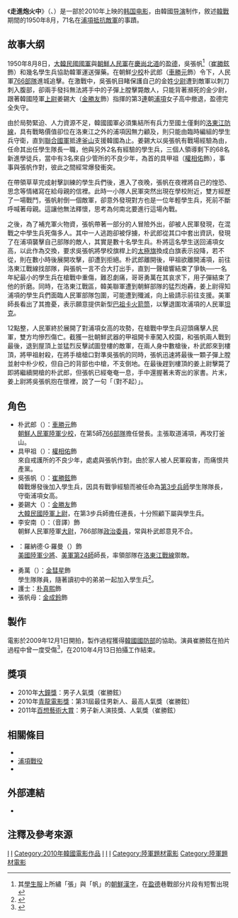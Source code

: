 {{not|向着炮火前进 (电视剧)}}
<!-- 香港譯名不確定，有待查證 -->
{{noteTA
|T=zh:走進炮火中;zh-hans:向着炮火;zh-cn:向着炮火;zh-tw:走進炮火中;zh-hk:走進炮火中;zh-mo:走進炮火中;
|1=zh:走進炮火中;zh-hans:向着炮火;zh-cn:向着炮火;zh-tw:走進炮火中;zh-hk:走進炮火中;zh-mo:走進炮火中;
}}
{{Infobox Film 
| name   = 走進炮火中
| original_name = 포화 속으로
| cn_name  = 向著炮火
| tw_name  = 走進炮火中
| image   = 
| caption  = 《走進炮火中》電影海報
| producer = 
| director = {{Link-ko|李宰漢|이재한 (영화 감독)}}
| writer  = 
| starring = [[車勝元|車勝元]]<br>[[權相佑|權相佑]]<br>[[崔勝鉉|崔勝鉉]]<br>[[金勝友|金勝友]]
| music   = 
| cinematography = 
| editing  = 
| production_company = 
| distributor = 
| released = {{ROK}}：2010年6月16日
| runtime  = 120分鐘
| country  = {{ROK}}
| language = [[韓語|韓語]]
| budget  = 113億[[韓元|韓元]]<ref>{{Cite web |url=http://ellen88192.blogspot.tw/2010/08/blog-post_25.html |title=追夢人：韓國夢: 韓國電影 - 走進砲火中 |access-date=2012-07-10 |archive-date=2017-04-21 |archive-url=https://web.archive.org/web/20170421112800/http://ellen88192.blogspot.tw/2010/08/blog-post_25.html |dead-url=no }}</ref>
| gross   =  
| website  = 
| imdb_id  = 
}}
《'''走進炮火中'''》（{{kor|k=포화 속으로|hanja=砲火 속으로}}、{{lang-en|''71: Into the Fire''}}）是一部於2010年上映的[[韩国|韩国]][[韓國電影|电影]]，由韓國[[导演|导演]]{{Link-ko|李宰漢|이재한 (영화 감독)}}制作，敘述[[韓戰|韓戰]]期間的1950年8月，71名{{Link-ko|學生兵|학도병}}在[[浦項|浦項]][[浦項戰役|抵抗敵軍]]的事蹟。

== 故事大纲 ==
1950年8月8日，[[大韓民國國軍|大韓民國國軍]]與[[朝鮮人民軍|朝鮮人民軍]]在[[慶尚北道|慶尚北道]]的[[盈德郡|盈德]]{{Link-ko|盈德戰鬥|영덕-강구 전투|進行巷戰}}，吳張帆<ref>其[[制服|學生服]]上所繡「張」與「帆」的[[朝鮮漢字|朝鮮漢字]]，在[[盈德郡|盈德]]巷戰部分片段有短暫出現</ref>（[[崔勝鉉|崔勝鉉]]飾）和幾名學生兵協助韓軍運送彈藥。在朝鮮[[少校|少校]]朴武郎（[[車勝元|車勝元]]飾）令下，人民軍[[朝鲜第766独立步兵团|766部隊]]進城追擊。在激戰中，吳張帆目睹保護自己的金姓[[少尉|少尉]]遭到敵軍以刺刀刺入腹部，卻兩手發抖無法將手中的子彈上膛擊斃敵人，只能背著瀕死的金少尉，跟著韓國陸軍[[上尉|上尉]]姜錫大（[[金勝友|金勝友]]飾）指揮的第3[[連|連]]朝[[浦項|浦項]]女子高中撤退，盈德完全失守。

由於局勢緊迫、人力資源不足，韓國國軍必須集結所有兵力至國土僅剩的[[洛東江防線|洛東江防線]]，具有戰略價值卻位在洛東江之外的浦項因無力顧及，則只能由臨時編組的學生兵守衛，直到[[聯合國軍_(韓戰)|聯合國軍]]抵達[[釜山|釜山]]支援韓國為止。姜錫大以吳張帆有戰場經驗為由，任命其出任學生隊長一職，他與另外2名有經驗的學生兵，三個人領導剩下的68名新進學徒兵，當中有3名來自少管所的不良少年，為首的具甲祖（[[權相佑|權相佑]]飾），事事與張帆作對，彼此之間經常爆發衝突。

在帶領草草完成射擊訓練的學生兵們後，進入了夜晚，張帆在夜裡將自己的惶恐、思念等情緒寫在給母親的信裡。此時一小隊人民軍突然出現在學校附近，雙方經歷了一場戰鬥，張帆射倒一個敵軍，卻意外發現對方也是一位年輕學生兵，死前不斷呼喊著母親。這讓他無法釋懷，思考為何南北要進行這場內戰。

之後，為了補充軍火物資，張帆帶著一部分的人冒險外出，卻被人民軍發現，在混戰之中學生兵死傷多人。其中一人逃跑卻被俘擄，朴武郎從其口中套出資訊，發現了在浦項襲擊自己部隊的敵人，其實是數十名學生兵。朴將這名學生送回浦項女高，以此作為交換，要求吳張帆將學校旗桿上的[[太極旗|太極旗]]換成白旗表示投降，若不從，則在數小時後展開攻擊，卻遭到拒絕。朴武郎離開後，甲祖欲離開浦項，前往洛東江戰線找部隊，與張帆一言不合大打出手，直到一聲槍響結束了爭執──一名年紀最小的學生兵在槍戰中重傷，難忍劇痛，哥哥勇萬在其哀求下，用子彈結束了他的折磨。同時，在洛東江戰區，韓美聯軍遭到朝鮮部隊的猛烈炮轟，姜上尉得知浦項的學生兵們面臨人民軍部隊包圍，可能遭到殲滅，向上級請示前往支援。美軍師長{{Link-en|約翰·丘奇|John H. Church|丘奇少將}}看出了其擔憂，表示願意提供新型[[巴祖卡火箭筒|巴祖卡火箭筒]]，以擊退圍攻浦項的人民軍[[坦克|坦克]]。

12點整，人民軍終於展開了對浦項女高的攻勢，在槍戰中學生兵迎頭痛擊人民軍，雙方均慘烈傷亡。截獲一批朝鮮武器的甲祖開卡車闖入校園，和張帆兩人戰到最後，退到屋頂上並猛烈反擊試圖登樓的敵軍，在兩人身中數槍後，朴武郎來到樓頂，將甲祖射殺，在將手槍槍口對準吳張帆的同時，張帆迅速將最後一顆子彈上膛並射中朴少校，但自己的背部也中槍，不支倒地。在最後趕到樓頂的姜上尉擊斃了即將繼續開槍的朴武郎，但張帆已經奄奄一息，手中還握著未寄出的家書。片末，姜上尉將吳張帆抱在懷裡，說了一句「{{lang|ko|미안하다}}（對不起）」。

==角色==
* 朴武郎（{{lang|ko|박무랑}}）：[[車勝元|車勝元]]飾<br />[[朝鮮人民軍陸軍|朝鮮人民軍陸軍]][[少校|少校]]，在第5師[[朝鮮人民軍第766獨立步兵團|766部隊]]擔任營長。主張取道浦項，再攻打釜山。 
* 具甲祖（{{lang|ko|구갑조}}）：[[權相佑|權相佑]]飾<br />來自戒護所的不良少年，處處與張帆作對。由於家人被人民軍殺害，而痛恨共產黨。 
* 吳張帆（{{lang|ko|오장범}}）：[[崔勝鉉|崔勝鉉]]飾<br />韓戰爆發後加入學生兵，因具有戰爭經驗而被任命為[[大韓民國第3步兵師|第3步兵師]]學生隊隊長，守衛浦項女高。
* 姜錫大（{{lang|ko|강석대}}）：[[金勝友|金勝友]]飾<br />[[大韓民國陸軍|大韓民國陸軍]][[上尉|上尉]]，在第3步兵師擔任連長，十分照顧下屬與學生兵。 
* 李安南（{{lang|ko|리안남}}）：{{tsl|ko|라경덕|羅慶德}}（音譯）飾<br />朝鮮人民軍陸軍[[大尉|大尉]]，766部隊[[政治委員|政治委員]]，常與朴武郎意見不合。
* {{Link-en|約翰·丘奇|John H. Church|約翰·H·丘奇}}：羅納德·G·羅曼（{{lang|en|Ronald G Roman}}）飾<br />[[美國陸軍|美國陸軍]][[少將|少將]]、[[美國陸軍第24步兵師|美軍第24師]]師長，率領部隊在[[洛東江戰線|洛東江戰線]]禦敵。
* 勇萬（{{lang|ko|용만}}）：[[金彗星|金彗星]]飾<br />學生隊隊員，隨著讀初中的弟弟一起加入學生兵<ref>{{Cite web |url=http://www.hancinema.net/korean_movie_71-Into_the_Fire-cast.html |title=71-Into the Fire Cast (Korean Movie - 2009) - 포화 속으로 @ HanCinema :: The Korean Movie and Drama Database |access-date=2013-07-19 |archive-date=2020-11-04 |archive-url=https://web.archive.org/web/20201104190616/https://www.hancinema.net/korean_movie_71-Into_the_Fire-cast.html |dead-url=no }}</ref>。
* 護士：[[朴真熙|朴真熙]]飾
* 張帆母：[[金成鈴|金成鈴]]飾

==製作==
電影於2009年12月1日開拍，製作過程獲得[[韓國國防部|韓國國防部]]的協助。演員崔勝鉉在拍片過程中曾一度受傷<ref>{{Cite web |url=http://www.bigbangupdates.com/2010/05/top-rushed-to-hospital-while-filming.html |title=Big Bang Updates : Korean Group from YG Entertainment: T.O.P rushed to the hospital while filming Into the Fire |accessdate=2012-07-10 |archive-date=2010-05-19 |archive-url=https://web.archive.org/web/20100519103224/http://www.bigbangupdates.com/2010/05/top-rushed-to-hospital-while-filming.html |dead-url=yes }}</ref>，在2010年4月13日拍攝工作結束。

==獎項==
*2010年[[大鐘獎|大鐘獎]]：男子人氣獎（崔勝鉉）
*2010年[[青龍電影獎|青龍電影獎]]：第31屆最佳男新人、最高人氣獎（崔勝鉉）
*2011年[[百想藝術大賞|百想藝術大賞]]：男子新人演技獎、人氣獎（崔勝鉉）

==相關條目==
*{{Link-ko|學生兵|학도병}}
* [[浦項戰役|浦項戰役]]
* {{Link-ko|盈德戰役|영덕-강구 전투}}

==外部連結==
*{{imdb title|1587729|走進炮火中}}

==注釋及參考來源==
{{reflist}}

{{Taewon Entertainment}}
[[Category:韓國戰爭片|I]]
[[Category:韓语電影|I]]
[[Category:2010年韓國電影作品|Category:2010年韓國電影作品]]
[[Category:韓戰電影|I]]
[[Category:韓戰題材作品|I]]
[[Category:慶尚北道背景電影|I]]
[[Category:陸軍題材電影|Category:陸軍題材電影]]
[[Category:陸軍題材電影|Category:陸軍題材電影]]